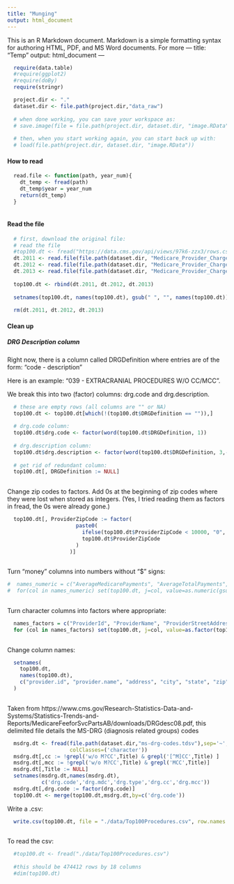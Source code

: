 ```yaml
---
title: "Munging"
output: html_document
---
```


This is an R Markdown document. Markdown is a simple formatting syntax for authoring HTML, PDF, and MS Word documents. For more ---
title: "Temp"
output: html_document
---
```r

  require(data.table)
  #require(ggplot2)
  #require(doBy)
  require(stringr)

```


```r

  project.dir <- "."
  dataset.dir <- file.path(project.dir,"data_raw")
  
  # when done working, you can save your workspace as:
  # save.image(file = file.path(project.dir, dataset.dir, "image.RData"))
  
  # then, when you start working again, you can start back up with:
  # load(file.path(project.dir, dataset.dir, "image.RData"))

```

#### How to read

```r

  read.file <- function(path, year_num){
    dt_temp <- fread(path)
    dt_temp$year = year_num
    return(dt_temp)
  }
  
```


#### Read the file 
```r
  
  # first, download the original file:
  # read the file
  #top100.dt <- fread("https://data.cms.gov/api/views/97k6-zzx3/rows.csv?accessType=DOWNLOAD")
  dt.2011 <- read.file(file.path(dataset.dir, "Medicare_Provider_Charge_Inpatient_DRG100_FY2011.csv"), 2011)
  dt.2012 <- read.file(file.path(dataset.dir, "Medicare_Provider_Charge_Inpatient_DRG100_FY2012.csv"), 2012)
  dt.2013 <- read.file(file.path(dataset.dir, "Medicare_Provider_Charge_Inpatient_DRG100_FY2013.csv"), 2013)
  
  top100.dt <- rbind(dt.2011, dt.2012, dt.2013)
  
  setnames(top100.dt, names(top100.dt), gsub(" ", "", names(top100.dt)))
  
  rm(dt.2011, dt.2012, dt.2013)
```

#### Clean up

##### DRG Description column

Right now, there is a column called DRGDefinition where entries are of the form: "code - description"

Here is an example: "039 - EXTRACRANIAL PROCEDURES W/O CC/MCC".

We break this into two (factor) columns: drg.code and drg.description.

```r
  
  # these are empty rows (all columns are "" or NA)
  top100.dt <- top100.dt[which(!(top100.dt$DRGDefinition == "")),]
  
  # drg.code column:
  top100.dt$drg.code <- factor(word(top100.dt$DRGDefinition, 1))
  
  # drg.description column:
  top100.dt$drg.description <- factor(word(top100.dt$DRGDefinition, 3,-1))
  
  # get rid of redundant column:
  top100.dt[, DRGDefinition := NULL]
  
```

Change zip codes to factors. Add 0s at the beginning of zip codes where they were lost when stored as integers. (Yes, I tried reading them as factors in fread, the 0s were already gone.)

```r

  top100.dt[, ProviderZipCode := factor(
                      paste0(
                        ifelse(top100.dt$ProviderZipCode < 10000, "0", ""), 
                        top100.dt$ProviderZipCode
                      )
                    )]
  
```

Turn "money" columns into numbers without "$" signs:

```r

#  names_numeric = c("AverageMedicarePayments", "AverageTotalPayments", "AverageCoveredCharges")
#  for(col in names_numeric) set(top100.dt, j=col, value=as.numeric(gsub("$", "", top100.dt[[col]], fixed = TRUE)))
  
```

Turn character columns into factors where appropriate:

```r
  
  names_factors = c("ProviderId", "ProviderName", "ProviderStreetAddress", "ProviderCity", "ProviderState", "HospitalReferralRegion(HRR)Description")
  for (col in names_factors) set(top100.dt, j=col, value=as.factor(top100.dt[[col]]))
  
```


Change column names:

```r

  setnames(
    top100.dt, 
    names(top100.dt), 
    c("provider.id", "provider.name", "address", "city", "state", "zip", "region", "num.discharges", "covered.charges", "total.payments", "medicare.payments", "year", "drg.code", "drg.description")
  )
  
```

Taken from https://www.cms.gov/Research-Statistics-Data-and-Systems/Statistics-Trends-and-Reports/MedicareFeeforSvcPartsAB/downloads/DRGdesc08.pdf, this delimited file details the MS-DRG (diagnosis related groups) codes
```r
  msdrg.dt <- fread(file.path(dataset.dir,"ms-drg-codes.tdsv"),sep='~',
                    colClasses=('character'))
  msdrg.dt[,cc := !grepl('w/o M?CC',Title) & grepl('[^M]CC',Title) ]
  msdrg.dt[,mcc := !grepl('w/o M?CC',Title) & grepl('MCC',Title)]
  msdrg.dt[,Title := NULL]
  setnames(msdrg.dt,names(msdrg.dt),
           c('drg.code','drg.mdc','drg.type','drg.cc','drg.mcc'))
  msdrg.dt[,drg.code := factor(drg.code)]
  top100.dt <- merge(top100.dt,msdrg.dt,by=c('drg.code'))
```
Write a .csv:

```r

  write.csv(top100.dt, file = "./data/Top100Procedures.csv", row.names = FALSE)
  
```

To read the csv:

```r

  #top100.dt <- fread("./data/Top100Procedures.csv")
  
  #this should be 474412 rows by 18 columns
  #dim(top100.dt)
  
```


